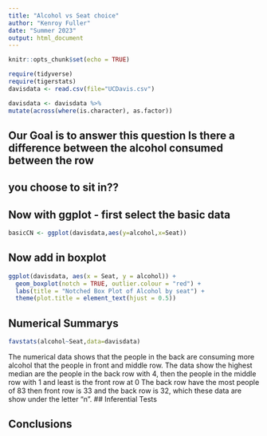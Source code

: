 ```yaml
---
title: "Alcohol vs Seat choice"
author: "Kenroy Fuller"
date: "Summer 2023"
output: html_document
---
```


```r
knitr::opts_chunk$set(echo = TRUE)
```

```r
require(tidyverse)
require(tigerstats)
davisdata <- read.csv(file="UCDavis.csv")
```

```r
davisdata <- davisdata %>%
mutate(across(where(is.character), as.factor))
```



## Our Goal is to answer this question Is there a difference between the alcohol consumed between the row
## you choose to sit in??

## Now with ggplot - first select the basic data

```r
basicCN <- ggplot(davisdata,aes(y=alcohol,x=Seat))
```
## Now add in boxplot

```r

ggplot(davisdata, aes(x = Seat, y = alcohol)) +
  geom_boxplot(notch = TRUE, outlier.colour = "red") +
  labs(title = "Notched Box Plot of Alcohol by seat") +
  theme(plot.title = element_text(hjust = 0.5))
```



## Numerical Summarys 

```r
favstats(alcohol~Seat,data=davisdata)
```

The numerical data shows that the people in the back are consuming more alcohol that the people in front and middle row. The data show the highest median are the people in the back row with 4, then the people in the middle row with 1 and least is the front row at 0
The back row have the most people of 83 then front row is 33 and the back row is 32, which these data are show under the letter "n".
## Inferential Tests

## Conclusions


